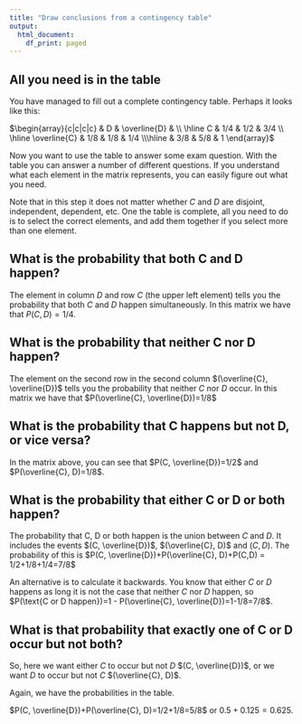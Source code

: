 ```yaml
---
title: "Draw conclusions from a contingency table"
output:
  html_document:
    df_print: paged
---
```

## All you need is in the table

You have managed to fill out a complete contingency table. Perhaps it looks like this:

$\begin{array}{c|c|c|c} & D & \overline{D} & \\ \hline C & 1/4 & 1/2 & 3/4 \\ \hline \overline{C} & 1/8 & 1/8 & 1/4 \\\hline & 3/8 & 5/8 & 1 \end{array}$

Now you want to use the table to answer some exam question. With the table you can answer a number of different questions. If you understand what each element in the matrix represents, you can easily figure out what you need.

Note that in this step it does not matter whether $C$ and $D$ are disjoint, independent, dependent, etc. One the table is complete, all you need to do is to select the correct elements, and add them together if you select more than one element.

## What is the probability that both C and D happen?

The element in column $D$ and row $C$ (the upper left element) tells you the probability that both $C$ and $D$ happen simultaneously. In this matrix we have that $P(C,D)=1/4$.

## What is the probability that neither C nor D happen?

The element on the second row in the second column $(\overline{C}, \overline{D})$ tells you the probability that neither $C$ nor $D$ occur. In this matrix we have that $P(\overline{C}, \overline{D})=1/8$

## What is the probability that C happens but not D, or vice versa?

In the matrix above, you can see that $P(C, \overline{D})=1/2$ and $P(\overline{C}, D)=1/8$.

## What is the probability that either C or D or both happen?

The probability that C, D or both happen is the union between $C$ and $D$. It includes the events $(C, \overline{D})$, $(\overline{C}, D)$ and $(C,D)$. The probability of this is $P(C, \overline{D})+P(\overline{C}, D)+P(C,D) = 1/2+1/8+1/4=7/8$

An alternative is to calculate it backwards. You know that either $C$ or $D$ happens as long it is not the case that neither $C$ nor $D$ happen, so $P(\text{C or D happen})=1 - P(\overline{C}, \overline{D})=1-1/8=7/8$.

## What is that probability that exactly one of C or D occur but not both?

So, here we want either $C$ to occur but not $D$ $(C, \overline{D})$, or we want $D$ to occur but not $C$ $(\overline{C}, D)$.

Again, we have the probabilities in the table.

$P(C, \overline{D})+P(\overline{C}, D)=1/2+1/8=5/8$ or $0.5+0.125=0.625$.